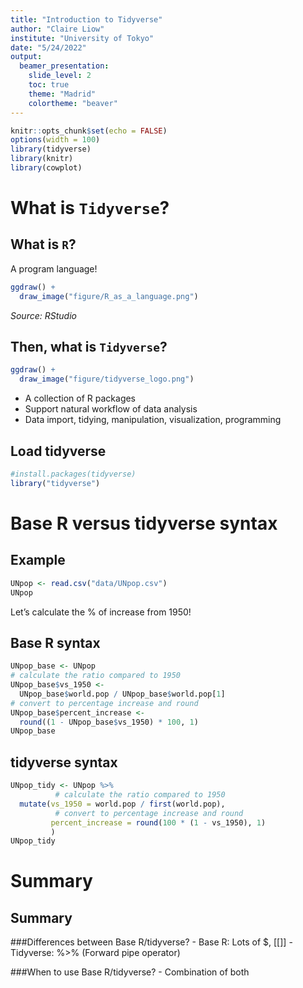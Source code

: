 ```yaml
---
title: "Introduction to Tidyverse"
author: "Claire Liow"
institute: "University of Tokyo"
date: "5/24/2022"
output: 
  beamer_presentation:
    slide_level: 2
    toc: true
    theme: "Madrid"
    colortheme: "beaver"
---
```


```r
knitr::opts_chunk$set(echo = FALSE)
options(width = 100)
library(tidyverse)
library(knitr)
library(cowplot)
```

# What is `Tidyverse`?

## What is `R`?
A program language!
```r
ggdraw() + 
  draw_image("figure/R_as_a_language.png") 
```
*Source: RStudio*

\newpage
## Then, what is `Tidyverse`?
```r
ggdraw() + 
  draw_image("figure/tidyverse_logo.png") 
```
- A collection of R packages 
- Support natural workflow of data analysis
- Data import, tidying, manipulation, visualization, programming

\newpage

## Load tidyverse
```r
#install.packages(tidyverse)
library("tidyverse")
```

# Base R versus tidyverse syntax
## Example

```r
UNpop <- read.csv("data/UNpop.csv")
UNpop
```

Let's calculate the \% of increase from 1950!

\newpage

## Base R syntax
```r
UNpop_base <- UNpop
# calculate the ratio compared to 1950
UNpop_base$vs_1950 <- 
  UNpop_base$world.pop / UNpop_base$world.pop[1] 
# convert to percentage increase and round
UNpop_base$percent_increase <- 
  round((1 - UNpop_base$vs_1950) * 100, 1)
UNpop_base
```

\newpage

## tidyverse syntax
```r
UNpop_tidy <- UNpop %>% 
          # calculate the ratio compared to 1950
  mutate(vs_1950 = world.pop / first(world.pop),
          # convert to percentage increase and round
         percent_increase = round(100 * (1 - vs_1950), 1)
         ) 
UNpop_tidy
```

\newpage

# Summary
## Summary
###Differences between Base R/tidyverse?
- Base R: Lots of $, [[]]
- Tidyverse: %>% (Forward pipe operator)

###When to use Base R/tidyverse?
- Combination of both


